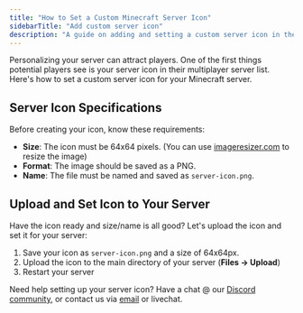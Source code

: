```yaml
---
title: "How to Set a Custom Minecraft Server Icon"
sidebarTitle: "Add custom server icon"
description: "A guide on adding and setting a custom server icon in the Minecraft server list"
---
```


Personalizing your server can attract players. One of the first things potential players see is your server icon in their multiplayer server list.
Here's how to set a custom server icon for your Minecraft server.

## Server Icon Specifications
Before creating your icon, know these requirements:

- **Size**: The icon must be 64x64 pixels. (You can use [imageresizer.com](https://imageresizer.com/) to resize the image)
- **Format**: The image should be saved as a PNG.
- **Name**: The file must be named and saved as `server-icon.png`.

## Upload and Set Icon to Your Server

Have the icon ready and size/name is all good? Let's upload the icon and set it for your server:

1. Save your icon as `server-icon.png` and a size of 64x64px.
2. Upload the icon to the main directory of your server (**Files -> Upload**)
3. Restart your server

Need help setting up your server icon? Have a chat @ our [Discord community](https://discord.gg/compute), or contact us via [email](mailto:support@octant.sh) or livechat.